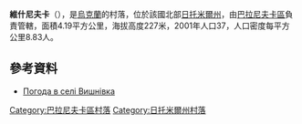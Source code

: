 {{coord|50|21|43|N|27|32|57|E|scale:30000|display=title}}

'''維什尼夫卡'''（{{lang-uk|Вишнівка}}），是[[烏克蘭|烏克蘭]]的村落，位於該國北部[[日托米爾州|日托米爾州]]，由[[巴拉尼夫卡區|巴拉尼夫卡區]]負責管轄，面積4.19平方公里，海拔高度227米，2001年人口37，人口密度每平方公里8.83人。

==參考資料==
* [http://weather.in.ua/ua/zhitomirskaja/3811 Погода в селі Вишнівка] {{Wayback|url=http://weather.in.ua/ua/zhitomirskaja/3811 |date=20160305115743 }}

{{DEFAULTSORT:Вишнівка}}
[[Category:巴拉尼夫卡區村落|Category:巴拉尼夫卡區村落]]
[[Category:日托米爾州村落|Category:日托米爾州村落]]


{{Zhytomyr-geo-stub}}